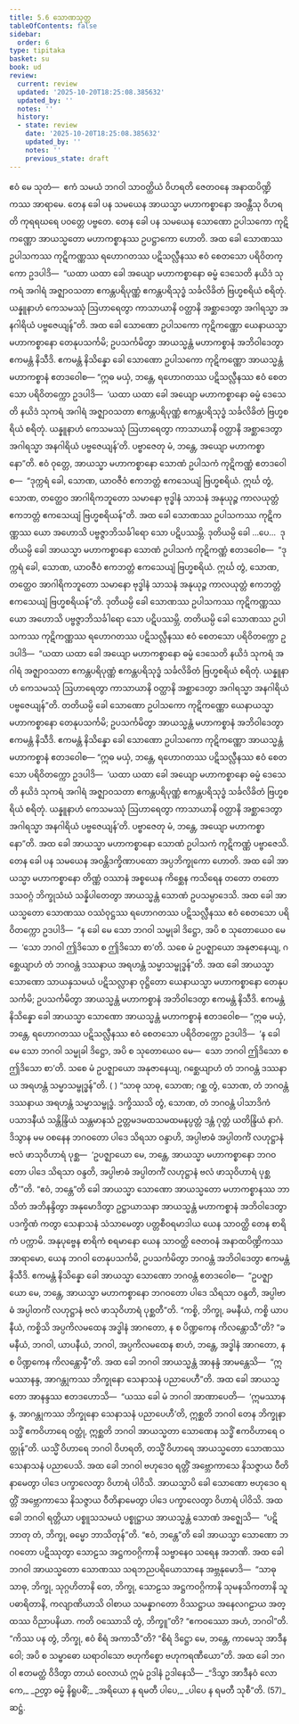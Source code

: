 ```yaml
---
title: 5.6 သောဏသုတ္တ
tableOfContents: false
sidebar:
  order: 6
type: tipitaka
basket: su
book: ud
review:
  current: review
  updated: '2025-10-20T18:25:08.385632'
  updated_by: ''
  notes: ''
  history:
  - state: review
    date: '2025-10-20T18:25:08.385632'
    updated_by: ''
    notes: ''
    previous_state: draft
---
```



<DynamicBreadcrumb />


<ReviewStatus review={frontmatter.review} showDetails={true} />

<HypothesisAnnotation frontmatter={frontmatter} />

<Division number="46" book="ud" e="ch" v="18" p="144">

<Paragraph number="412" book="ud">
ဧဝံ မေ သုတံ—  ဧကံ သမယံ ဘဂဝါ သာဝတ္ထိယံ ဝိဟရတိ ဇေတဝနေ အနာထပိဏ္ဍိကဿ အာရာမေ. တေန ခေါ ပန သမယေန အာယသ္မာ မဟာကစ္စာနော အဝန္တီသု ဝိဟရတိ ကုရရဃရေ ပဝတ္တေ ပဗ္ဗတေ. တေန ခေါ ပန သမယေန သောဏော ဥပါသကော ကုဋိကဏ္ဏော အာယသ္မတော မဟာကစ္စာနဿ ဥပဋ္ဌာကော ဟောတိ.
</Paragraph>

<Paragraph number="413" book="ud">
အထ ခေါ သောဏဿ ဥပါသကဿ ကုဋိကဏ္ဏဿ ရဟောဂတဿ ပဋိသလ္လီနဿ ဧဝံ စေတသော ပရိဝိတက္ကော ဥဒပါဒိ—  “ယထာ ယထာ ခေါ အယျော မဟာကစ္စာနော ဓမ္မံ ဒေသေတိ နယိဒံ သုကရံ အဂါရံ အဇ္ဈာဝသတာ ဧကန္တပရိပုဏ္ဏံ ဧကန္တပရိသုဒ္ဓံ သင်္ခလိခိတံ ဗြဟ္မစရိယံ စရိတုံ. ယန္နူနာဟံ ကေသမဿုံ ဩဟာရေတွာ ကာသာယာနိ ဝတ္ထာနိ အစ္ဆာဒေတွာ အဂါရသ္မာ အနဂါရိယံ ပဗ္ဗဇေယျန်”တိ.
</Paragraph>

<Paragraph number="414" book="ud">
အထ ခေါ သောဏော ဥပါသကော ကုဋိကဏ္ဏော ယေနာယသ္မာ မဟာကစ္စာနော တေနုပသင်္ကမိ; ဥပသင်္ကမိတွာ အာယသ္မန္တံ မဟာကစ္စာနံ အဘိဝါဒေတွာ ဧကမန္တံ နိသီဒိ. ဧကမန္တံ နိသိန္နော ခေါ သောဏော ဥပါသကော ကုဋိကဏ္ဏော အာယသ္မန္တံ မဟာကစ္စာနံ ဧတဒဝေါစ—
</Paragraph>

<Paragraph number="415" book="ud">
“ဣဓ မယှံ, ဘန္တေ, ရဟောဂတဿ ပဋိသလ္လီနဿ ဧဝံ စေတသော ပရိဝိတက္ကော ဥဒပါဒိ—  ‘ယထာ ယထာ ခေါ အယျော မဟာကစ္စာနော ဓမ္မံ ဒေသေတိ နယိဒံ သုကရံ အဂါရံ အဇ္ဈာဝသတာ ဧကန္တပရိပုဏ္ဏံ ဧကန္တပရိသုဒ္ဓံ သင်္ခလိခိတံ ဗြဟ္မစရိယံ စရိတုံ. ယန္နူနာဟံ ကေသမဿုံ ဩဟာရေတွာ ကာသာယာနိ ဝတ္ထာနိ အစ္ဆာဒေတွာ အဂါရသ္မာ အနဂါရိယံ ပဗ္ဗဇေယျန်’တိ. ပဗ္ဗာဇေတု မံ, ဘန္တေ, အယျော မဟာကစ္စာနော”တိ.
</Paragraph>

<Paragraph number="416" book="ud">
ဧဝံ ဝုတ္တေ, အာယသ္မာ မဟာကစ္စာနော သောဏံ ဥပါသကံ ကုဋိကဏ္ဏံ ဧတဒဝေါစ—  “ဒုက္ကရံ ခေါ, သောဏ, ယာဝဇီဝံ ဧကဘတ္တံ ဧကသေယျံ ဗြဟ္မစရိယံ. ဣင်္ဃ တွံ, သောဏ, တတ္ထေဝ အာဂါရိကဘူတော သမာနော ဗုဒ္ဓါနံ သာသနံ အနုယုဉ္ဇ ကာလယုတ္တံ ဧကဘတ္တံ ဧကသေယျံ ဗြဟ္မစရိယန်”တိ. အထ ခေါ သောဏဿ ဥပါသကဿ ကုဋိကဏ္ဏဿ ယော အဟောသိ ပဗ္ဗဇ္ဇာဘိသင်္ခါရော သော ပဋိပဿမ္ဘိ.
</Paragraph>

<Paragraph number="417" book="ud">
ဒုတိယမ္ပိ ခေါ …ပေ…  ဒုတိယမ္ပိ ခေါ အာယသ္မာ မဟာကစ္စာနော သောဏံ ဥပါသကံ ကုဋိကဏ္ဏံ ဧတဒဝေါစ—  “ဒုက္ကရံ ခေါ, သောဏ, ယာဝဇီဝံ ဧကဘတ္တံ ဧကသေယျံ ဗြဟ္မစရိယံ. ဣင်္ဃ တွံ, သောဏ, တတ္ထေဝ အာဂါရိကဘူတော သမာနော ဗုဒ္ဓါနံ သာသနံ အနုယုဉ္ဇ ကာလယုတ္တံ ဧကဘတ္တံ ဧကသေယျံ ဗြဟ္မစရိယန်”တိ. ဒုတိယမ္ပိ ခေါ သောဏဿ ဥပါသကဿ ကုဋိကဏ္ဏဿ ယော အဟောသိ ပဗ္ဗဇ္ဇာဘိသင်္ခါရော သော ပဋိပဿမ္ဘိ.
</Paragraph>

<Paragraph number="418" book="ud">
တတိယမ္ပိ ခေါ သောဏဿ ဥပါသကဿ ကုဋိကဏ္ဏဿ ရဟောဂတဿ ပဋိသလ္လီနဿ ဧဝံ စေတသော ပရိဝိတက္ကော ဥဒပါဒိ—  “ယထာ ယထာ ခေါ အယျော မဟာကစ္စာနော ဓမ္မံ ဒေသေတိ နယိဒံ သုကရံ အဂါရံ အဇ္ဈာဝသတာ ဧကန္တပရိပုဏ္ဏံ ဧကန္တပရိသုဒ္ဓံ သင်္ခလိခိတံ ဗြဟ္မစရိယံ စရိတုံ. ယန္နူနာဟံ ကေသမဿုံ ဩဟာရေတွာ ကာသာယာနိ ဝတ္ထာနိ အစ္ဆာဒေတွာ အဂါရသ္မာ အနဂါရိယံ ပဗ္ဗဇေယျန်”တိ. တတိယမ္ပိ ခေါ သောဏော ဥပါသကော ကုဋိကဏ္ဏော ယေနာယသ္မာ မဟာကစ္စာနော တေနုပသင်္ကမိ; ဥပသင်္ကမိတွာ အာယသ္မန္တံ မဟာကစ္စာနံ အဘိဝါဒေတွာ ဧကမန္တံ နိသီဒိ. ဧကမန္တံ နိသိန္နော ခေါ သောဏော ဥပါသကော ကုဋိကဏ္ဏော အာယသ္မန္တံ မဟာကစ္စာနံ ဧတဒဝေါစ—
</Paragraph>

<Paragraph number="419" book="ud">
“ဣဓ မယှံ, ဘန္တေ, ရဟောဂတဿ ပဋိသလ္လီနဿ ဧဝံ စေတသော ပရိဝိတက္ကော ဥဒပါဒိ—  ‘ယထာ ယထာ ခေါ အယျော မဟာကစ္စာနော ဓမ္မံ ဒေသေတိ နယိဒံ သုကရံ အဂါရံ အဇ္ဈာဝသတာ ဧကန္တပရိပုဏ္ဏံ ဧကန္တပရိသုဒ္ဓံ သင်္ခလိခိတံ ဗြဟ္မစရိယံ စရိတုံ. ယန္နူနာဟံ ကေသမဿုံ ဩဟာရေတွာ ကာသာယာနိ ဝတ္ထာနိ အစ္ဆာဒေတွာ အဂါရသ္မာ အနဂါရိယံ ပဗ္ဗဇေယျန်’တိ. ပဗ္ဗာဇေတု မံ, ဘန္တေ, အယျော မဟာကစ္စာနော”တိ.
</Paragraph>

<Paragraph number="420" book="ud">
အထ ခေါ အာယသ္မာ မဟာကစ္စာနော သောဏံ ဥပါသကံ ကုဋိကဏ္ဏံ ပဗ္ဗာဇေသိ. တေန ခေါ ပန သမယေန အဝန္တိဒက္ခိဏာပထော အပ္ပဘိက္ခုကော ဟောတိ. အထ ခေါ အာယသ္မာ မဟာကစ္စာနော တိဏ္ဏံ ဝဿာနံ အစ္စယေန ကိစ္ဆေန ကသိရေန တတော တတော ဒသဝဂ္ဂံ ဘိက္ခုသံဃံ သန္နိပါတေတွာ အာယသ္မန္တံ သောဏံ ဥပသမ္ပာဒေသိ.
</Paragraph>

<Paragraph number="421" book="ud">
အထ ခေါ အာယသ္မတော သောဏဿ ဝဿံဝုဋ္ဌဿ ရဟောဂတဿ ပဋိသလ္လီနဿ ဧဝံ စေတသော ပရိဝိတက္ကော ဥဒပါဒိ—  “န ခေါ မေ သော ဘဂဝါ သမ္မုခါ ဒိဋ္ဌော, အပိ စ သုတောယေဝ မေ—  ‘သော ဘဂဝါ ဤဒိသော စ ဤဒိသော စာ’တိ. သစေ မံ ဥပဇ္ဈာယော အနုဇာနေယျ, ဂစ္ဆေယျာဟံ တံ ဘဂဝန္တံ ဒဿနာယ အရဟန္တံ သမ္မာသမ္ဗုဒ္ဓန်”တိ.
</Paragraph>

<Paragraph number="422" book="ud">
အထ ခေါ အာယသ္မာ သောဏော သာယနှသမယံ ပဋိသလ္လာနာ ဝုဋ္ဌိတော ယေနာယသ္မာ မဟာကစ္စာနော တေနုပသင်္ကမိ; ဥပသင်္ကမိတွာ အာယသ္မန္တံ မဟာကစ္စာနံ အဘိဝါဒေတွာ ဧကမန္တံ နိသီဒိ. ဧကမန္တံ နိသိန္နော ခေါ အာယသ္မာ သောဏော အာယသ္မန္တံ မဟာကစ္စာနံ ဧတဒဝေါစ—
</Paragraph>

<Paragraph number="423" book="ud">
“ဣဓ မယှံ, ဘန္တေ, ရဟောဂတဿ ပဋိသလ္လီနဿ ဧဝံ စေတသော ပရိဝိတက္ကော ဥဒပါဒိ—  ‘န ခေါ မေ သော ဘဂဝါ သမ္မုခါ ဒိဋ္ဌော, အပိ စ သုတောယေဝ မေ—  သော ဘဂဝါ ဤဒိသော စ ဤဒိသော စာ’တိ. သစေ မံ ဥပဇ္ဈာယော အနုဇာနေယျ, ဂစ္ဆေယျာဟံ တံ ဘဂဝန္တံ ဒဿနာယ အရဟန္တံ သမ္မာသမ္ဗုဒ္ဓန်”တိ. ( )
</Paragraph>

<Paragraph number="424" book="ud">
“သာဓု သာဓု, သောဏ; ဂစ္ဆ တွံ, သောဏ, တံ ဘဂဝန္တံ ဒဿနာယ အရဟန္တံ သမ္မာသမ္ဗုဒ္ဓံ. ဒက္ခိဿသိ တွံ, သောဏ, တံ ဘဂဝန္တံ ပါသာဒိကံ ပသာဒနီယံ သန္တိန္ဒြိယံ သန္တမာနသံ ဥတ္တမဒမထသမထမနုပ္ပတ္တံ ဒန္တံ ဂုတ္တံ ယတိန္ဒြိယံ နာဂံ. ဒိသွာန မမ ဝစနေန ဘဂဝတော ပါဒေ သိရသာ ဝန္ဒာဟိ, အပ္ပါဗာဓံ အပ္ပါတင်္ကံ လဟုဋ္ဌာနံ ဗလံ ဖာသုဝိဟာရံ ပုစ္ဆ—  ‘ဥပဇ္ဈာယော မေ, ဘန္တေ, အာယသ္မာ မဟာကစ္စာနော ဘဂဝတော ပါဒေ သိရသာ ဝန္ဒတိ, အပ္ပါဗာဓံ အပ္ပါတင်္ကံ လဟုဋ္ဌာနံ ဗလံ ဖာသုဝိဟာရံ ပုစ္ဆတီ’”တိ.
</Paragraph>

<Paragraph number="425" book="ud">
“ဧဝံ, ဘန္တေ”တိ ခေါ အာယသ္မာ သောဏော အာယသ္မတော မဟာကစ္စာနဿ ဘာသိတံ အဘိနန္ဒိတွာ အနုမောဒိတွာ ဥဋ္ဌာယာသနာ အာယသ္မန္တံ မဟာကစ္စာနံ အဘိဝါဒေတွာ ပဒက္ခိဏံ ကတွာ သေနာသနံ သံသာမေတွာ ပတ္တစီဝရမာဒါယ ယေန သာဝတ္ထိ တေန စာရိကံ ပက္ကာမိ. အနုပုဗ္ဗေန စာရိကံ စရမာနော ယေန သာဝတ္ထိ ဇေတဝနံ အနာထပိဏ္ဍိကဿ အာရာမော, ယေန ဘဂဝါ တေနုပသင်္ကမိ, ဥပသင်္ကမိတွာ ဘဂဝန္တံ အဘိဝါဒေတွာ ဧကမန္တံ နိသီဒိ. ဧကမန္တံ နိသိန္နော ခေါ အာယသ္မာ သောဏော ဘဂဝန္တံ ဧတဒဝေါစ—  “ဥပဇ္ဈာယော မေ, ဘန္တေ, အာယသ္မာ မဟာကစ္စာနော ဘဂဝတော ပါဒေ သိရသာ ဝန္ဒတိ, အပ္ပါဗာဓံ အပ္ပါတင်္ကံ လဟုဋ္ဌာနံ ဗလံ ဖာသုဝိဟာရံ ပုစ္ဆတီ”တိ.
</Paragraph>

<Paragraph number="426" book="ud">
“ကစ္စိ, ဘိက္ခု, ခမနီယံ, ကစ္စိ ယာပနီယံ, ကစ္စိသိ အပ္ပကိလမထေန အဒ္ဓါနံ အာဂတော, န စ ပိဏ္ဍကေန ကိလန္တောသီ”တိ? “ခမနီယံ, ဘဂဝါ, ယာပနီယံ, ဘဂဝါ, အပ္ပကိလမထေန စာဟံ, ဘန္တေ, အဒ္ဓါနံ အာဂတော, န စ ပိဏ္ဍကေန ကိလန္တောမှီ”တိ.
</Paragraph>

<Paragraph number="427" book="ud">
အထ ခေါ ဘဂဝါ အာယသ္မန္တံ အာနန္ဒံ အာမန္တေသိ—  “ဣမဿာနန္ဒ, အာဂန္တုကဿ ဘိက္ခုနော သေနာသနံ ပညာပေဟီ”တိ. အထ ခေါ အာယသ္မတော အာနန္ဒဿ ဧတဒဟောသိ—  “ယဿ ခေါ မံ ဘဂဝါ အာဏာပေတိ—  ‘ဣမဿာနန္ဒ, အာဂန္တုကဿ ဘိက္ခုနော သေနာသနံ ပညာပေဟီ’တိ, ဣစ္ဆတိ ဘဂဝါ တေန ဘိက္ခုနာ သဒ္ဓိံ ဧကဝိဟာရေ ဝတ္ထုံ, ဣစ္ဆတိ ဘဂဝါ အာယသ္မတာ သောဏေန သဒ္ဓိံ ဧကဝိဟာရေ ဝတ္ထုန်”တိ. ယသ္မိံ ဝိဟာရေ ဘဂဝါ ဝိဟရတိ, တသ္မိံ ဝိဟာရေ အာယသ္မတော သောဏဿ သေနာသနံ ပညာပေသိ.
</Paragraph>

<Paragraph number="428" book="ud">
အထ ခေါ ဘဂဝါ ဗဟုဒေဝ ရတ္တိံ အဗ္ဘောကာသေ နိသဇ္ဇာယ ဝီတိနာမေတွာ ပါဒေ ပက္ခာလေတွာ ဝိဟာရံ ပါဝိသိ. အာယသ္မာပိ ခေါ သောဏော ဗဟုဒေဝ ရတ္တိံ အဗ္ဘောကာသေ နိသဇ္ဇာယ ဝီတိနာမေတွာ ပါဒေ ပက္ခာလေတွာ ဝိဟာရံ ပါဝိသိ. အထ ခေါ ဘဂဝါ ရတ္တိယာ ပစ္စူသသမယံ ပစ္စုဋ္ဌာယ အာယသ္မန္တံ သောဏံ အဇ္ဈေသိ—  “ပဋိဘာတု တံ, ဘိက္ခု, ဓမ္မော ဘာသိတုန်”တိ.
</Paragraph>

<Paragraph number="429" book="ud">
“ဧဝံ, ဘန္တေ”တိ ခေါ အာယသ္မာ သောဏော ဘဂဝတော ပဋိဿုတွာ သောဠသ အဋ္ဌကဝဂ္ဂိကာနိ သဗ္ဗာနေဝ သရေန အဘဏိ. အထ ခေါ ဘဂဝါ အာယသ္မတော သောဏဿ သရဘညပရိယောသာနေ အဗ္ဘနုမောဒိ—  “သာဓု သာဓု, ဘိက္ခု, သုဂ္ဂဟိတာနိ တေ, ဘိက္ခု, သောဠသ အဋ္ဌကဝဂ္ဂိကာနိ သုမနသိကတာနိ သူပဓာရိတာနိ, ကလျာဏိယာသိ ဝါစာယ သမန္နာဂတော ဝိဿဋ္ဌာယ အနေလဂဠာယ အတ္ထဿ ဝိညာပနိယာ. ကတိ ဝဿောသိ တွံ, ဘိက္ခူ”တိ? “ဧကဝဿော အဟံ, ဘဂဝါ”တိ. “ကိဿ ပန တွံ, ဘိက္ခု, ဧဝံ စိရံ အကာသီ”တိ? “စိရံ ဒိဋ္ဌော မေ, ဘန္တေ, ကာမေသု အာဒီနဝေါ; အပိ စ သမ္ဗာဓော ဃရာဝါသော ဗဟုကိစ္စော ဗဟုကရဏီယော”တိ.
</Paragraph>

<Paragraph number="430" book="ud">
အထ ခေါ ဘဂဝါ ဧတမတ္ထံ ဝိဒိတွာ တာယံ ဝေလာယံ ဣမံ ဥဒါနံ ဥဒါနေသိ—
</Paragraph>

<Paragraph number="431" type="verses" book="ud">
_“ဒိသွာ အာဒီနဝံ လောကေ,_  
_ဉတွာ ဓမ္မံ နိရူပဓိံ;_  
_အရိယော န ရမတီ ပါပေ,_  
_ပါပေ န ရမတီ သုစီ”တိ. (57)_  


</Paragraph>
</Division>

<Paragraph number="432" type="center" book="ud">
ဆဋ္ဌံ.
</Paragraph>